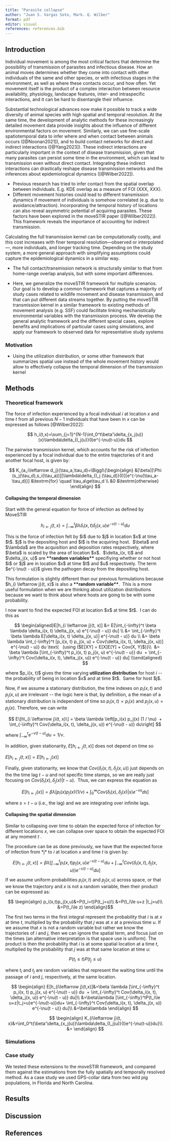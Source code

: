 ```yaml
---
title: "Parasite collapse"
author: "Juan S. Vargas Soto, Mark. Q. Wilber"
format: pdf
editor: visual
references: references.bib
---
```


## Introduction

Individual movement is among the most critical factors that determine the possibility of transmission of parasites and infectious disease. How an animal moves determines whether they come into contact with other individuals of the same and other species, or with infectious stages in the environment, as well as where these contacts occur, and how often. Yet movement itself is the product of a complex interaction between resource availability, physiology, landscape features, inter- and intraspecific interactions, and it can be hard to disentangle their influence. <!--# are these items in the same category? -->

Substantial technological advances now make it possible to track a wide diversity of animal species with high spatial and temporal resolution. At the same time, the development of analytic methods for these increasingly detailed movement data provide insights about the influence of different environmental factors on movement. Similarly, we can use fine-scale spatiotemporal data to infer where and when contact between animals occurs ([@Noonan2021]), and to build contact networks for direct and indirect interactions ([@Yang2023]). These indirect interactions are particularly important in the context of disease transmission, given that many parasites can persist some time in the environment, which can lead to transmission even without direct contact. Integrating these indirect interactions can drastically reshape disease transmission networks and the inferences about epidemiological dynamics ([@Wilber2022]).

-   Previous research has tried to infer contact from the spatial overlap between individuals. E.g. KDE overlap as a measure of FOI (XXX, XXX).
-   Different movement histories could lead to different transmission dynamics if movement of individuals is somehow correlated (e.g. due to avoidance/attraction). Incorporating the temporal history of locations can also reveal asymmetric potential of acquiring parasites. These factors have been explored in the moveSTIR paper ([@Wilber2022]). This framework reveals the importance of accounting for indirect transmission.

Calculating the full transmission kernel can be computationally costly, and this cost increases with finer temporal resolution---observed or interpolated---, more individuals, and longer tracking time. Depending on the study system, a more general approach with simplifying assumptions could capture the epidemiological dynamics in a similar way.

-   The full contact/transmission network is structurally similar to that from home-range overlap analysis, but with some important differences.

<!--# This language is very vague right now, need to fix and clarify -->

-   Here, we generalize the moveSTIR framework for multiple scenarios. Our goal is to develop a common framework that captures a majority of study cases related to wildlife movement and disease transmission, and that can put different data streams together. By putting the moveSTIR transmission kernel in a similar framework to existing methods of movement analysis (e.g. SSF) could facilitate linking mechanistically environmental variables with the transmission process. We develop the general analytic framework and the different special cases, explore benefits and implications of particular cases using simulations, and apply our framework to observed data for representative study systems

### Motivation

-   Using the utilization distribution, or some other framework that summarizes spatial use instead of the whole movement history would allow to effectively collapse the temporal dimension of the transmission kernel

## Methods

### Theoretical framework

The force of infection experienced by a focal individual $i$ at location $x$ and time $t$ from all previous $N-1$ individuals that have been in $x$ can be expressed as follows [@Wilber2022]:

$$
h_i(t,x)=\sum_{j=1}^{N-1}\int_0^t\beta'\delta_{x_j(u)}(x)\lambda\delta_{I_j(u)}(I)e^{-\nu(t-u)}du
$$

The pairwise transmission kernel, which accounts for the risk of infection experienced by a focal individual due to the entire trajectories of it and another focal host, is given by:

$$
K_{a_i\leftarrow d_j}(\tau_a,\tau_d)=\Biggl\{\begin{align}
&[\beta][\Phi (s_j(\tau_d),s_i(\tau_a))][\lambda\delta_{I_j (\tau_d)}(I)][e^{-\nu(\tau_a-\tau_d)}] 
&\textrm{for} \quad \tau_a\ge\tau_d
\\
&0 &\textrm{otherwise}
\end{align}
$$

#### Collapsing the temporal dimension

Start with the general equation for force of infection as defined by MoveSTIR

$$
h_{i \leftarrow j}(t, x) = \int_{-\infty}^t \beta \lambda \delta_i(x, t) \delta_j(x, u) e^{-\nu(t - u)} du
$$

This is the force of infection felt by \$i\$ due to \$j\$ in location \$x\$ at time \$t\$. \$j\$ is the depositing host and \$i\$ is the acquiring host.  \$\\beta\$ and \$\\lambda\$ are the acquisition and deposition rates respectively, where \$\\beta\$ is scaled by the area of location \$x\$.  \$\\delta_i(x, t)\$ and \$\\delta_j(x, u)\$ are **\*\*random variables\*\*** specifiying whether or not host \$i\$ or \$j\$ are in location \$x\$ at time \$t\$ and \$u\$ respectively. The term \$e\^{-\\nu(t - u)}\$ gives the pathogen decay from the depositing host.

This formulation is slightly different than our previous formulations because \$h\_{i \\leftarrow j}(t, x)\$ is also a **\*\*random variable\*\***.  This is a more useful formulation when we are thinking about utilization distributions because we want to think about where hosts are going to be with some probability.

I now want to find the expected FOI at location \$x\$ at time \$t\$.  I can do this as

$$
\begin{aligned}E[h_{i \leftarrow j}(t, x)] &= E[\int_{-\infty}^t \beta \lambda \delta_i(x, t) \delta_j(x, u) e^{-\nu(t - u)} du] \\ &= \int_{-\infty}^t \beta \lambda E[\delta_i(x, t) \delta_j(x, u)] e^{-\nu(t - u)} du \\ &= \beta \lambda \int_{-\infty}^t [p_i(x, t) p_j(x, u) + Cov(\delta_i(x, t), \delta_j(x, u))] e^{-\nu(t - u)} du \text{   (using ($E[XY] = E[X]E[Y] + Cov(X, Y)$)}\\  &= \beta \lambda [\int_{-\infty}^t p_i(x, t) p_j(x, u) e^{-\nu(t - u)} du  + \int_{-\infty}^t Cov(\delta_i(x, t), \delta_j(x, u)) e^{-\nu(t - u)} du] \\\end{aligned}
$$

where \$p_i(x, t)\$ gives the time varying **utilization distribution** for host $i$ \-- the probability of being in location \$x\$ and at time \$t\$.  Same for host \$j\$.

Now, if we assume a stationary distribution, the time indexes on $p_i(x, t)$ and $p_j(x, u)$ are irrelevant \-- the logic here is that, by definition, a the mean of a stationary distribution is independent of time so $p_i(x, t) = p_i(x)$ and $p_j(x, u) = p_j(x)$. Therefore, we can write  

$$
E\[h\_{i \leftarrow j}(t, x)\] = \beta \lambda \left[p_i(x) p_j(x) (1 / \nu)  + \int_{-\infty}^t Cov(\delta_i(x, t), \delta_j(x, u)) e^{-\nu(t - u)} du\right]
$$

where $\int_{-\infty}^t e^{-\nu(t - u)} du = 1 / \nu$.

In addition, given stationarity, $E[h_{i \leftarrow j}(t, x)]$ does not depend on time so

$E[h_{i \leftarrow j}(t, x)] = E[h_{i \leftarrow j}(x)]$

Finally, given stationarity, we know that $Cov(\delta_i(x, t), \delta_j(x, u))$ just depends on the the time lag $t - u$ and not specific time stamps, so we are really just focusing on $Cov(\delta_i(x), \delta_j(x) | t - u)$.  Thus, we can express the equation as

$$E[h_{i \leftarrow j}(x)] = \beta \lambda [p_i(x) p_j(x) (1 / \nu)  + \int_{0}^\infty Cov(\delta_i(x), \delta_j(x) | s) e^{-\nu s} ds]$$

where $s = t - u$ (i.e., the lag) and we are integrating over infinite lags.

<!--# This equation is pretty cool for a few reasons.  First, we see how the UD's of species $i$ and $j$ affect the average FOI.  Second, we see that temporal autocorrelation in movement can increase or decrease the average FOI (some examples below show that this can be really important for estimating pairwise FOI).  This makes sense.  If you have two individuals moving randomly in an area vs. two individuals that are always together in an area the FOI of the second pair of individuals should be higher.  -->

#### Collapsing the spatial dimension

Similar to collapsing over time to obtain the expected force of infection for different locations *x*, we can collapse over space to obtain the expected FOI at any moment *t* . <!--# I'm not too sure about the utility of this -->

The procedure can be as done previously, we have that the expected force of infection from \*j\* to *i* at location *x* and time *t* is given by:

$$
E[h_{i\leftarrow j}(t,x)]=\beta \lambda [\int_{-\infty}^t p_i(x, t) p_j(x, u) e^{-\nu(t - u)} du  + \int_{-\infty}^t Cov(\delta_i(x, t), \delta_j(x, u)) e^{-\nu(t - u)} du]
$$

If we assume uniform probabilities $p_i(x,t)$ and $p_j(x,u)$ across space, or that we know the trajectory and $x$ is not a random variable, then their product can be expressed <!--# maybe. Check that this does not assume independent movement -->as:

$$
\begin{align}
p_i(x,t)p_j(x,u)&=P(t_i=t)P(t_j=u)\\
&=P(t_i\le u+z |t_j=u)\\
&=P(t_i\le z)
\end{align}$$

The first two terms in the first integral represent the probability that $i$ is at $x$ at time $t$, multiplied by the probability that $j$ was at $x$ at a previous time $u$. If we assume that $x$ is not a random variable but rather we know the trajectories of $i$ and $j$, then we can ignore the spatial term, and focus just on the times (an alternative interpretation is that space use is uniform). The product is then the probability that $i$ is at some spatial location at a time $t$, multiplied by the probability that $j$ was at that same location at time $u$:

$$
P(t_i\le t)P(t_j\le u)
$$

where $t_i$ and $t_j$ are random variables that represent the waiting time until the passage of $i$ and $j$, respectively, at the same location. <!--#  -->

$$
\begin{align}
E[h_{i\leftarrow j}(t,x)]&=\beta \lambda [\int_{-\infty}^t p_i(x, t) p_j(x, u) e^{-\nu(t - u)} du  + \int_{-\infty}^t Cov(\delta_i(x, t), \delta_j(x, u)) e^{-\nu(t - u)} du]\\
&=\beta\lambda [\int_{-\infty}^tP(t_i\le u+z|t_j=u)e^{-\nu(t-u)}du+ \int_{-\infty}^t Cov(\delta_i(x, t), \delta_j(x, u)) e^{-\nu(t - u)} du]\\
&=\beta\lambda
\end{align}
$$

$$
\begin{align}
K_{i\leftarrow j}(t, x)&=\int_0^t{\beta'\delta_{x_j(u)}\lambda\delta_{I_j(u)}(I)e^{-\nu(t-u)}du}\\
&=
\end{align}
$$

### Simulations

### Case study

We tested these extensions to the moveSTIR framework, and compared them against the estimations from the fully spatially and temporally resolved method. As a case study we used GPS-collar data from two wild pig populations, in Florida and North Carolina.

## Results

## Discussion

## References
